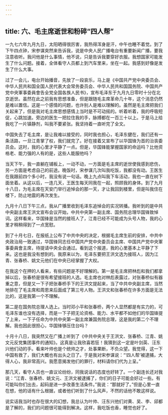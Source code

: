 ```yaml
---
---
---
```

title: 六、毛主席逝世和粉碎“四人帮”
---



一九七六年九月九日，太阳晒得很厉害，我热得浑身是汗，中午也睡不着觉。到了下午四点钟，宋参谋突然来告诉我，说是中央人民广播电台有重要新闻广播，要我注意收听。我问他是什么事情，他不说，只是告诉我要穿好衣服。我想国家可能发生了什么问题。接着，全体看守人员都上到汽车里来，坐在一起。我感到好像是发生了什么大事。

过了一会儿，电台开始播音，先放了一段哀乐，马上是《中国共产党中央委员会、中华人民共和国全国人民代表大会常务委员会、中华人民共和国国务院、中国共产党中央軍事委員會告全党全国各族人民书》，宣布毛泽东于九月九日零时十分在北京逝世。虽然在此之前我有思想准备，但是跟随毛主席革命几十年，这个消息仍然是难以置信。这是一个感情的问题，也许别人是难以理解的。虽然是毛主席把我们关起来了，但是我对毛主席思想感情上当时是不可动摇的。听着听着，我的呼吸短促，心跳加速。旁边的医生一把拉住我的手，脉搏都在一百三十以上。于是马上给我吃了一片镇静剂，叫我不要紧张。我坚持着一直听完了全文。

中国失去了毛主席，是让我难以接受的，同时我也担心，毛泽东健在，我们还有一条活路，一旦江青掌了权，我们就完了。好在接着又宣布了以华国锋为首的治丧委员会。这时，我的心里才平静了一点。但是，华国锋能掌握国家的命运吗？比他资格老、能力强的人有的是，这些人能服他吗？

当天下午，我一直躺在铺板上，一动不动，一方面是毛主席的逝世使我感到悲伤，另一方面是考虑自己的前途。晚饭时，宋参谋几次叫我吃饭，我都没有动。王医生在我跟前四个多小时，我没有说一句话。晚上九点叫我下车活动，我也一直在树下面坐着。从这以后，一连几天，王医生每天同我在一起，照顾我的身体。到了九月十八日，为毛主席在天安门举行追悼会的那一天，才让我回到楼里，但是叫我住在楼下，防止地震的再次发生。

九月十八日下午三点，我从广播里收到毛泽东追悼会的实况转播。我听到的是中共中央副主席王洪文宣布会议开始，中共中央第一副主席、国务院总理华国锋致悼词。这样看来，华国锋是当然的接班人了，江青已经不可能成为头号人物，我的心里才稍稍得到了一点宽慰。

到了十月七日，在报纸上公布了中共中央的决定，根据毛主席生前的安排，中共中央政治局一致通过，华国锋同志任中国共产党中央委员会主席、中国共产党中央軍事委員會主席，待提请中央全会通过。看到这个报道，我的心里基本上平静了下来。这也是我没有想到的。我原来以为，毛泽东要把王洪文选为接班人，因为江青、张春桥、姚文元他们在中央已经掌握了大权。

在我这个在押的人看来，有些问题是不好理解的。第一是毛主席把林彪和我们都拿掉以后，张春桥是很有希望接班的人选。毛主席也对林彪表露过，对张春桥似有器重之意，但是又一下子把张春桥手下的王洪文提起来，当了中共中央副主席，当然地排在了毛主席和周恩来后面成了第三号人物。王洪文和张春桥在许多方面是无法比的，这是我第一个不理解。

第二是在国务院总理人选上。当时邓小平和张春桥，两个人显然都是有实力的，可毛泽东谁也没有选择，而是一下子把无论资格、能力、水平都不如他们的华国锋提了上来，一下子任命为中共中央第一副主席兼国务院总理，这是我的第二个不理解。我也因此很担心，华国锋够压住台吗？

十月十八日，我突然又在广播上听到了《中共中央关于王洪文、张春桥、江青、姚文元反党集团事件的通知》。这真是让我欣喜若狂！我猜到这一定是叶剑英、汪东兴他们动的手。看来叶帅也是个统帅之才，处事果断，不负众望。我觉得，这一下中国有救了，我们大概也有出头之日了。于是我对宋参谋说：“‘四人帮’被逮捕，大得人心，我非常高兴。我愿意揭发他们的罪行，材料请你们代为上呈。”

那几天，看守人员也一直议论纷纷，同我说话的态度也好转了。一个副连长还对我说：“江青、张春桥、姚文元、王洪文被逮捕了，你们的日子可能会好过一些。有可能叫你们出去，起码是进一步改善生活条件。”我说：“那就好了。”但是心里一直在想，他的话有什么根据，或者他们听到了什么风声，不然的话他不敢这样说。

说实话我当时也存在很大的幻想，我总认为叶帅、汪东兴他们对黄、吴、李、邱都是了解的，我们的问题很可能得到解决。这样，我吃饭也香，睡觉也好了。